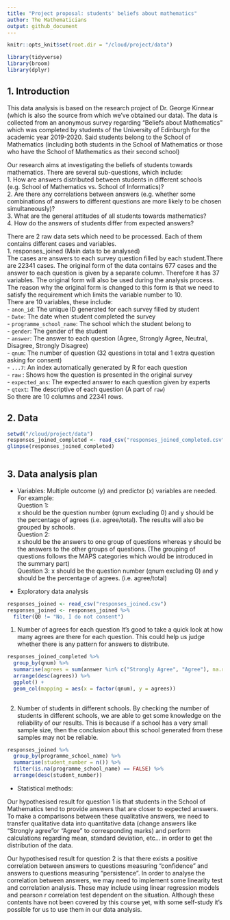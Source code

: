 ```yaml
---
title: "Project proposal: students' beliefs about mathematics"
author: The Mathematicians
output: github_document
---
```


```r
knitr::opts_knit$set(root.dir = "/cloud/project/data")
```


```r
library(tidyverse)
library(broom)
library(dplyr)

```

## 1. Introduction

This data analysis is based on the research project of Dr. George Kinnear (which is also the source from which we've obtained our data). The data is collected from an anonymous survey regarding "Beliefs about Mathematics" which was completed by students of the University of Edinburgh for the academic year 2019-2020. Said students belong to the School of Mathematics (including both students in the School of Mathematics or those who have the School of Mathematics as their second school)

Our research aims at investigating the beliefs of students towards mathematics. There are several sub-questions, which include:  
  1. How are answers distributed between students in different schools (e.g. School of Mathematics vs. School of Informatics)?  
  2. Are there any correlations between answers (e.g. whether some combinations of answers to different questions are more likely to be chosen simultaneously)?  
  3. What are the general attitudes of all students towards mathematics?  
  4. How do the answers of students differ from expected answers?  
    
  
There are 2 raw data sets which need to be processed. Each of them contains different cases and variables.  
  1. responses_joined (Main data to be analysed)  
    The cases are answers to each survey question filled by each student.There are 22341 cases.
    The original form of the data contains 677 cases and the answer to each question is given by a separate column. Therefore it has 37 variables.
    The original form will also be used during the analysis process. The reason why the original form is changed to this form is that we need to satisfy the requirement which limits the variable number to 10.  
    There are 10 variables, these include:  
      - `anon_id`: The unique ID generated for each survey filled by student  
      - `Date`: The date when student completed the survey  
      - `programme_school_name`: The school which the student belong to  
      - `gender`: The gender of the student  
      - `answer`: The answer to each question (Agree, Strongly Agree, Neutral, Disagree, Strongly Disagree)  
      - `qnum`: The number of question (32 questions in total and 1 extra question asking for consent)  
      - `...7`: An index automatically generated by R for each question  
      - `raw` : Shows how the question is presented in the original survey  
      - `expected_ans`: The expected answer to each question given by experts  
      - `qtext`: The descriptive of each question (A part of `raw`)  
    So there are 10 columns and 22341 rows.
      
## 2. Data

```r
setwd("/cloud/project/data")
responses_joined_completed <- read_csv("responses_joined_completed.csv")
glimpse(responses_joined_completed)
  
```


## 3. Data analysis plan

- Variables:
Multiple outcome (y) and predictor (x) variables are needed.  
For example:  
Question 1:  
  x should be the question number (qnum excluding 0) and y should be the percentage of agrees (i.e. agree/total). The results will also be grouped by schools.  
Question 2:  
  x should be the answers to one group of questions whereas y should be the answers to the other groups of questions. (The grouping of questions follows the MAPS categories which would be introduced in the summary part)  
Question 3:
  x should be the question number (qnum excluding 0) and y should be the percentage of agrees. (i.e. agree/total)



- Exploratory data analysis

```r
responses_joined <- read_csv("responses_joined.csv")
responses_joined <- responses_joined %>%
  filter(Q0 != "No, I do not consent")
```

1. Number of agrees for each question
It's good to take a quick look at how many agrees are there for each question. This could help us judge whether there is any pattern for answers to distribute.

```r
responses_joined_completed %>%
  group_by(qnum) %>%
  summarise(agrees = sum(answer %in% c("Strongly Agree", "Agree"), na.rm = TRUE)) %>%
  arrange(desc(agrees)) %>%
  ggplot() +
  geom_col(mapping = aes(x = factor(qnum), y = agrees))
  
```

2. Number of students in different schools.
By checking the number of students in different schools, we are able to get some knowledge on the reliability of our results. This is because if a school has a very small sample size, then the conclusion about this school generated from these samples may not be reliable.

```r
responses_joined %>%
  group_by(programme_school_name) %>%
  summarise(student_number = n()) %>%
  filter(is.na(programme_school_name) == FALSE) %>%
  arrange(desc(student_number))

```

- Statistical methods:

Our hypothesised result for question 1 is that students in the School of Mathematics tend to provide answers that are closer to expected answers. To make a comparisons between these qualitative answers, we need to transfer qualitative data into quantitative data (change answers like "Strongly agree"or "Agree" to corresponding marks) and perform calculations regarding mean, standard deviation, etc... in order to get the distribution of the data.

Our hypothesised result for question 2 is that there exists a positive correlation between answers to questions measuring "confidence" and answers to questions measuring "persistence".
In order to analyse the correlation between answers, we may need to implement some linearity test and correlation analysis. These may include using linear regression models and pearson r correlation test dependent on the situation. Although these contents have not been covered by this course yet, with some self-study it's possible for us to use them in our data analysis.

